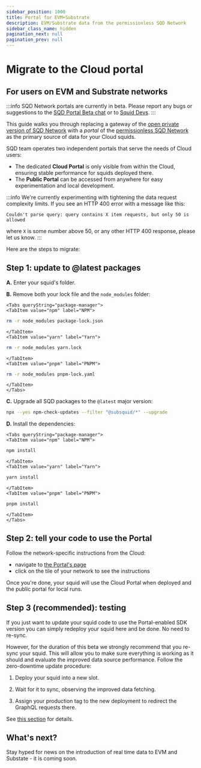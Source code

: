 ```yaml
---
sidebar_position: 1000
title: Portal for EVM+Substrate
description: EVM/Substrate data from the permissionless SQD Network
sidebar_class_name: hidden
pagination_next: null
pagination_prev: null
---
```



# Migrate to the Cloud portal

## For users on EVM and Substrate networks

:::info
SQD Network portals are currently in beta. Please report any bugs or suggestions to the [SQD Portal Beta chat](https://t.me/+JHrJZPz34kRjYmFk) or to [Squid Devs](https://t.me/HydraDevs).
:::

This guide walks you through replacing a gateway of the [open private version of SQD Network](/subsquid-network/overview/#open-private-network) with a *portal* of the [permissionless SQD Network](/subsquid-network/overview/#permissionless-public-network) as the primary source of data for your Cloud squids.
<!--
Benefits include:

 - **Reduced reliance on centralized services:** The permissionless SQD Network consists of [over 1400](https://arbiscan.io/address/0x36e2b147db67e76ab67a4d07c293670ebefcae4e#readContract#F6) nodes [ran by independent operators](/subsquid-network/participate/worker)
 - **Improved stability:** With a total capacity of roughly 1.1Pb, the permissionless SQD Network allows for a great deal of redundancy.
 - **Improved speed:** The permissionless version of SQD Network has a lot more bandwidth than the open private network; moreover, portals use the available bandwidth more effectively than gateways. Data fetching was 5-10 times faster in some of our tests. For squids that are not bottlenecked by write operations this will translate into better sync performance.
 - **Being future-proof:** All future development will be focused on portals and the permissionless SQD Network. Open private network will be sunset around May 2025.
-->
SQD team operates two independent portals that serve the needs of Cloud users:
 * The dedicated **Cloud Portal** is only visible from within the Cloud, ensuring stable performance for squids deployed there.
 * The **Public Portal** can be accessed from anywhere for easy experimentation and local development.

:::info
We're currently experimenting with tightening the data request complexity limits. If you see an HTTP 400 error with a message like this:
```
Couldn't parse query: query contains X item requests, but only 50 is allowed
```
where `X` is some number above 50, or any other HTTP 400 response, please let us know.
:::

Here are the steps to migrate:

## Step 1: update to @latest packages

**A.** Enter your squid's folder.

**B.** Remove both your lock file and the `node_modules` folder:

```mdx-code-block
<Tabs queryString="package-manager">
<TabItem value="npm" label="NPM">
```
```bash
rm -r node_modules package-lock.json
```
```mdx-code-block
</TabItem>
<TabItem value="yarn" label="Yarn">
```
```bash
rm -r node_modules yarn.lock
```
```mdx-code-block
</TabItem>
<TabItem value="pnpm" label="PNPM">
```
```bash
rm -r node_modules pnpm-lock.yaml
```
```mdx-code-block
</TabItem>
</Tabs>
```

**C.** Upgrade all SQD packages to the `@latest` major version:
```bash
npx --yes npm-check-updates --filter "@subsquid/*" --upgrade
```

**D.** Install the dependencies:

```mdx-code-block
<Tabs queryString="package-manager">
<TabItem value="npm" label="NPM">
```
```bash
npm install
```
```mdx-code-block
</TabItem>
<TabItem value="yarn" label="Yarn">
```
```bash
yarn install
```
```mdx-code-block
</TabItem>
<TabItem value="pnpm" label="PNPM">
```
```bash
pnpm install
```
```mdx-code-block
</TabItem>
</Tabs>
```

## Step 2: tell your code to use the Portal

Follow the network-specific instructions from the Cloud:

 * navigate to [the Portal's page](https://app.subsquid.io/portal)
 * click on the tile of your network to see the instructions

Once you're done, your squid will use the Cloud Portal when deployed and the public portal for local runs.

## Step 3 (recommended): testing

If you just want to update your squid code to use the Portal-enabled SDK version you can simply redeploy your squid here and be done. No need to re-sync.

However, for the duration of this beta we strongly recommend that you re-sync your squid. This will allow you to make sure everything is working as it should and evaluate the improved data source performance. Follow the zero-downtime update procedure:

1. Deploy your squid into a new slot.

2. Wait for it to sync, observing the improved data fetching.

3. Assign your production tag to the new deployment to redirect the GraphQL requests there.

See [this section](/cloud/resources/slots-and-tags/#zero-downtime-updates) for details.

## What's next?

Stay hyped for news on the introduction of real time data to EVM and Substate - it is coming soon.

